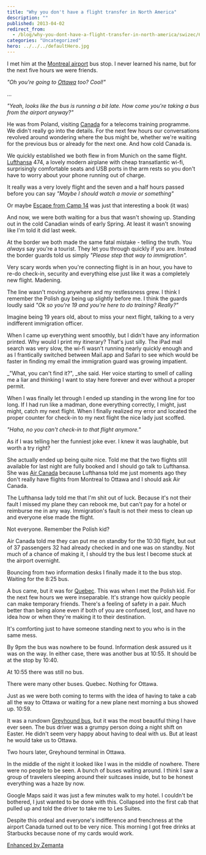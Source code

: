 ```yaml
---
title: "Why you don't have a flight transfer in North America"
description: ""
published: 2013-04-02
redirect_from:
  - /blog/why-you-dont-have-a-flight-transfer-in-north-america/swizec/6100
categories: "Uncategorized"
hero: ../../../defaultHero.jpg
---
```


I met him at the [Montreal airport](http://maps.google.com/maps?ll=45.4705555556,-73.7408333333&spn=0.03,0.03&q=45.4705555556,-73.7408333333%20(Montr%C3%A9al%E2%80%93Pierre%20Elliott%20Trudeau%20International%20Airport)&t=h) bus stop. I never learned his name, but for the next five hours we were friends.

_"Oh you're going to [Ottawa](http://maps.google.com/maps?ll=45.4208333333,-75.69&spn=0.1,0.1&q=45.4208333333,-75.69%20(Ottawa)&t=h) too? Cool!"_

...

_"Yeah, looks like the bus is running a bit late. How come you're taking a bus from the airport anyway?"_

He was from Poland, visiting [Canada](http://maps.google.com/maps?ll=45.4,-75.6666666667&spn=10.0,10.0&q=45.4,-75.6666666667%20(Canada)&t=h) for a telecoms training programme. We didn't really go into the details. For the next few hours our conversations revolved around wondering where the bus might be, whether we're waiting for the previous bus or already for the next one. And how cold Canada is.

We quickly established we both flew in from Munich on the same flight. [Lufthansa](http://maps.google.com/maps?ll=50.9375,6.96972222222&spn=0.01,0.01&q=50.9375,6.96972222222%20(Lufthansa)&t=h) 474, a lovely modern airplane with cheap transatlantic wi-fi, surprisingly comfortable seats and USB ports in the arm rests so you don't have to worry about your phone running out of charge.

It really was a very lovely flight and the seven and a half hours passed before you can say _"Maybe I should watch a movie or something"_

Or maybe [Escape from Camp 14](http://en.wikipedia.org/wiki/Shin_Dong-hyuk_%28human_rights_activist%29) was just that interesting a book (it was)

And now, we were both waiting for a bus that wasn't showing up. Standing out in the cold Canadian winds of early Spring. At least it wasn't snowing like I'm told it did last week.

At the border we both made the same fatal mistake - telling the truth. You _always_ say you're a tourist. They let you through quickly if you are. Instead the border guards told us simply _"Please step that way to immigration"._

Very scary words when you're connecting flight is in an hour, you have to re-do check-in, security and everything else just like it was a completely new flight. Madening.

The line wasn't moving anywhere and my restlessness grew. I think I remember the Polish guy being up slightly before me. I think the guards loudly said _"Ok so you're 19 and you're here to do training? Really?"_

Imagine being 19 years old, about to miss your next flight, talking to a very indifferent immigration officer.

When I came up everything went smoothly, but I didn't have any information printed. Why would I print my itinerary? That's just silly. The iPad mail search was very slow, the wi-fi wasn't running nearly quickly enough and as I frantically switched between Mail.app and Safari to see which would be faster in finding my email the immigration guard was growing impatient.

\_"What, you can't find it?", \_she said. Her voice starting to smell of calling me a liar and thinking I want to stay here forever and ever without a proper permit.

When I was finally let through I ended up standing in the wrong line for too long. If I had run like a madman, done everything correctly, I might, just might, catch my next flight. When I finally realized my error and located the proper counter for check-in to my next flight the nice lady just scoffed.

_"Haha, no you can't check-in to that flight anymore."_

As if I was telling her the funniest joke ever. I knew it was laughable, but worth a try right?

She actually ended up being quite nice. Told me that the two flights still available for last night are fully booked and I should go talk to Lufthansa. She was [Air Canada](http://www.aircanada.com/en/) because Lufthansa told me just moments ago they don't really have flights from Montreal to Ottawa and I should ask Air Canada.

The Lufthansa lady told me that I'm shit out of luck. Because it's not their fault I missed my plane they can rebook me, but can't pay for a hotel or reimburse me in any way. Immigration's fault is not their mess to clean up and everyone else made the flight.

Not everyone. Remember the Polish kid?

Air Canada told me they can put me on standby for the 10:30 flight, but out of 37 passengers 32 had already checked in and one was on standby. Not much of a chance of making it, I should try the bus lest I become stuck at the airport overnight.

Bouncing from two information desks I finally made it to the bus stop. Waiting for the 8:25 bus.

A bus came, but it was for [Quebec](http://maps.google.com/maps?ll=46.8161111111,-71.2241666667&spn=0.1,0.1&q=46.8161111111,-71.2241666667%20(Quebec)&t=h). This was when I met the Polish kid. For the next few hours we were inseparable. It's strange how quickly people can make temporary friends. There's a feeling of safety in a pair. Much better than being alone even if both of you are confused, lost, and have no idea how or when they're making it to their destination.

It's comforting just to have someone standing next to you who is in the same mess.

By 9pm the bus was nowhere to be found. Information desk assured us it was on the way. In either case, there was another bus at 10:55. It should be at the stop by 10:40.

At 10:55 there was still no bus.

There were many other buses. Quebec. Nothing for Ottawa.

Just as we were both coming to terms with the idea of having to take a cab all the way to Ottawa or waiting for a new plane next morning a bus showed up. 10:59.

It was a rundown [Greyhound bus](http://www.greyhound.com/), but it was the most beautiful thing I have ever seen. The bus driver was a grumpy person doing a night shift on Easter. He didn't seem very happy about having to deal with us. But at least he would take us to Ottawa.

Two hours later, Greyhound terminal in Ottawa.

In the middle of the night it looked like I was in the middle of nowhere. There were no people to be seen. A bunch of buses waiting around. I think I saw a group of travelers sleeping around their suitcases inside, but to be honest everything was a haze by now.

Google Maps said it was just a few minutes walk to my hotel. I couldn't be bothered, I just wanted to be done with this. Collapsed into the first cab that pulled up and told the driver to take me to Les Suites.

Despite this ordeal and everyone's indifference and frenchness at the airport Canada turned out to be very nice. This morning I got free drinks at Starbucks because none of my cards would work.

[Enhanced by Zemanta](https://img.zemanta.com/zemified_e.png?x-id=6f7fac20-5511-4781-8a3e-5943af90dcc1)